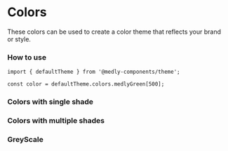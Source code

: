 
<Meta title="Colors" />

# Colors

These colors can be used to create a color theme that reflects your brand or style.

### How to use

```tsx
import { defaultTheme } from '@medly-components/theme';

const color = defaultTheme.colors.medlyGreen[500];
```

### Colors with single shade

<Preview withToolbar>
    <SingleShadeColors />
</Preview>

### Colors with multiple shades

<Preview withToolbar>
    <MultiShadeColors />
</Preview>

### GreyScale

<Preview withToolbar>
    <GreyScale />
</Preview>
